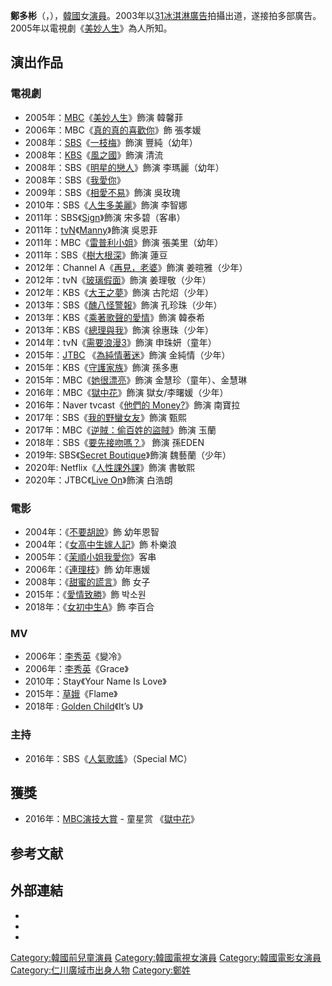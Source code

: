 {{Otheruses|鄭多彬 (1980年)|subject=[[韓國|韓國]]兒童演員|other=已故韓國演員}}
{{藝人
| 姓名 = 鄭多彬
| 類型 = 女演員
| 圖片 = 180604 정다빈.png
| 外文名 = 정다빈
| 外文 = ko
| 羅馬拼音 = Jung Da Bin 
| 國籍 = {{KOR}}
| 出生日期 = {{birth_date_and_age|2000|4|25}}
| 出生地 = {{KOR}}[[仁川廣域市|仁川廣域市]]
| 職業 = 演員
| 語言 = [[韓語|韓語]]
| 教育程度 = [[漢陽大學|漢陽大學]]戲劇電影系
| 代表作 = 《[[美妙人生|美妙人生]]》<br>《[[她很漂亮|她很漂亮]]》<br>《[[人性課外課|人性課外課]]》<br>《[[Live_on_(韓國電視劇)|Live On]]》
| 出道日期 = 2003年
| 經紀公司 =[[Huayibrothers娛樂|Huayibrothers娛樂]] <ref>{{cite news|title=郑多彬正式签约Huayi 与周元等成同门|url=http://www.bntnews.cn/app/news.php?nid=49362|accessdate=2018-01-03|archive-date=2018-01-03|archive-url=https://web.archive.org/web/20180103193558/http://www.bntnews.cn/app/news.php?nid=49362|dead-url=no}}</ref>（2018年-2022年）<br/> MAA娛樂（2022年至今）
}}
'''鄭多彬'''（{{lang-ko|'''정다빈'''}}，{{bd|2000年|4月25日}}），[[韓國|韓國]]女[[演員|演員]]。2003年以[[31冰淇淋|31冰淇淋]][[廣告|廣告]]拍攝出道，遂接拍多部廣告。2005年以電視劇《[[美妙人生|美妙人生]]》為人所知。

== 演出作品 ==
=== 電視劇 ===
* 2005年：[[文化廣播_(韓國)|MBC]]《[[美妙人生|美妙人生]]》飾演 韓馨菲
* 2006年：MBC《[[真的真的喜歡你|真的真的喜歡你]]》飾 張孝媛
* 2008年：[[SBS_(韓國)|SBS]]《[[一枝梅|一枝梅]]》飾演 豐純（幼年）
* 2008年：[[韓國放送公社|KBS]]《[[風之國|風之國]]》飾演 清流
* 2008年：SBS《[[明星的戀人|明星的戀人]]》飾演 李瑪麗（幼年）
* 2008年：SBS《[[我愛你_(韓國電視劇)|我愛你]]》
* 2009年：SBS《[[相愛不易|相愛不易]]》飾演 吳玫瑰
* 2010年：SBS《[[人生多美麗|人生多美麗]]》飾演 李智娜
* 2011年：SBS《[[Sign_(韓國電視劇)|Sign]]》飾演 宋多碧（客串）
* 2011年：[[tvN|tvN]]《[[型男保姆到我家|Manny]]》飾演 吳恩菲
* 2011年：MBC《[[Miss_Ripley|雷普利小姐]]》飾演 張美里（幼年）
* 2011年：SBS《[[樹大根深|樹大根深]]》飾演 蓮豆
* 2012年：Channel A《[[再見，老婆|再見，老婆]]》飾演 姜暄雅（少年）
* 2012年：tvN《[[玻璃假面_(韓國電視劇)|玻璃假面]]》飾演 姜理敬（少年）
* 2012年：KBS《[[大王之夢|大王之夢]]》飾演 古陀炤（少年）
* 2013年：SBS《[[醜八怪警報|醜八怪警報]]》飾演 孔珍珠（少年）
* 2013年：KBS《[[乘著歌聲的愛情|乘著歌聲的愛情]]》飾演 韓泰希
* 2013年：KBS《[[總理與我|總理與我]]》飾演 徐惠珠（少年）
* 2014年：tvN《[[需要浪漫3|需要浪漫3]]》飾演 申珠妍（童年）
* 2015年︰[[JTBC|JTBC]] 《[[為純情著迷|為純情著迷]]》飾演 金純情（少年）
* 2015年：KBS《[[守護家族|守護家族]]》飾演 孫多惠
* 2015年：MBC《[[她很漂亮_(韓國電視劇)|她很漂亮]]》飾演 金慧珍（童年）、金慧琳
* 2016年：MBC《[[獄中花|獄中花]]》飾演 獄女/李曙媛（少年）
* 2016年：Naver tvcast《[[他們的_Money?|他們的 Money?]]》飾演 南寶拉
* 2017年：SBS《[[我的野蠻女友_(韓國電視劇)|我的野蠻女友]]》飾演 甄熙
* 2017年：MBC《[[逆賊：偷百姓的盜賊|逆賊：偷百姓的盜賊]]》飾演 玉蘭
* 2018年：SBS《[[要先接吻嗎？|要先接吻嗎？]]》 飾演 孫EDEN
* 2019年: SBS《[[Secret_Boutique|Secret Boutique]]》飾演 魏藝蘭（少年）
* 2020年: Netflix《[[人性課外課|人性課外課]]》飾演 書敏熙
* 2020年：JTBC《[[Live_on_(韓國電視劇)|Live On]]》飾演 白浩朗

=== 電影 ===
* 2004年：《[[不要胡說|不要胡說]]》飾 幼年恩智
* 2004年：《[[女高中生嫁人記|女高中生嫁人記]]》飾 朴樂浪
* 2005年：《[[茉順小姐我愛你|茉順小姐我愛你]]》客串
* 2006年：《[[連理枝|連理枝]]》飾 幼年惠媛
* 2008年：《[[甜蜜的謊言|甜蜜的謊言]]》飾 女子
* 2015年：《[[愛情致勝|愛情致勝]]》飾 박소원
* 2018年：《[[女初中生A|女初中生A]]》飾 李百合

=== MV ===
* 2006年：[[李秀英_(韓國藝人)|李秀英]]《變冷》
* 2006年：[[李秀英_(韓國藝人)|李秀英]]《Grace》
* 2010年：Stay《Your Name Is Love》
* 2015年：[[草娥|草娥]]《Flame》
*2018年 : [[Golden_Child|Golden Child]]《It’s U》

=== 主持 ===
* 2016年：SBS《[[人氣歌謠|人氣歌謠]]》（Special MC）

== 獲獎 ==
*2016年：[[2016_MBC演技大賞|MBC演技大賞]] - 童星赏 《[[獄中花|獄中花]]》

==参考文献==
{{reflist}}

==外部連結==
*{{official|http://www.rscompany.co.kr/ 經紀公司}}{{ko}}
* {{Instagram|jungdabiny}}{{ko}}
* {{Twitter|HelloDaBin0425}}{{ko}}

{{DEFAULTSORT:Jung Da-bin}}
[[Category:韓國前兒童演員|Category:韓國前兒童演員]]
[[Category:韓國電視女演員|Category:韓國電視女演員]]
[[Category:韓國電影女演員|Category:韓國電影女演員]]
[[Category:仁川廣域市出身人物|Category:仁川廣域市出身人物]]
[[Category:鄭姓|Category:鄭姓]]
